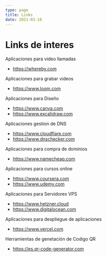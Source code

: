 ```yaml
---
type: page
title: Links
date: 2021-03-18
---
```


# Links de interes

Aplicaciones para video llamadas
- https://whereby.com


Aplicaciones para grabar videos
- https://www.loom.com

Aplicaciones para Diseño
- https://www.canva.com
- https://www.excalidraw.com

Aplicaciones gestion de DNS
- https://www.cloudflare.com
- https://www.dnschecker.com

Aplicaciones para compra de dominios
- https://www.namecheap.com

Aplicaciones para cursos online
- https://www.coursera.com
- https://www.udemy.com

Aplicaciones para Servidores VPS
- https://www.hetzner.cloud
- https://www.digitalocean.com

Aplicaciones para despliegue de aplicaciones
- https://www.vercel.com

Herramientas de genetación de Codigo QR
- https://es.qr-code-generator.com









